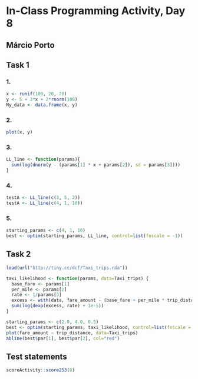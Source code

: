 # In-Class Programming Activity, Day 8

## Márcio Porto

## Task 1

### 1.

```r
x <- runif(100, 20, 70)
y <- 5 + 3*x + 2*rnorm(100)
My_data <- data.frame(x, y)
```

### 2.

```r
plot(x, y)
```

### 3.

```r
LL_line <- function(params){
  sum(log(dnorm(y - (params[1] * x + params[2]), sd = params[3])))
}
```

### 4.

```r
testA <- LL_line(c(3, 5, 2))
testA <- LL_line(c(4, 1, 10))
```

### 5.

```r
starting_params <- c(4, 1, 10)
best <- optim(starting_params, LL_line, control=list(fnscale = -1))
```

## Task 2

```r
load(url("http://tiny.cc/dcf/Taxi_trips.rda"))

taxi_likelihood <- function(params, data=Taxi_trips) {
  base_fare <- params[1]
  per_mile <- params[2]
  rate <- 1/params[3]
  excess <- with(data, fare_amount - (base_fare + per_mile * trip_distance))
  sum(log(dexp(excess, rate) + 1e-5))
}

starting_params <- c(2.0, 4.0, 0.5)
best <- optim(starting_params, taxi_likelihood, control=list(fnscale = -1), data=Taxi_trips)
plot(fare_amount ~ trip_distance, data=Taxi_trips)
abline(best$par[1], best$par[2], col="red")
```



## Test statements

```r
scoreActivity::score253(8)
```